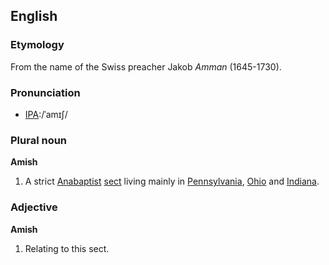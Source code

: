 ==English==

===Etymology===
From the name of the Swiss preacher Jakob ''Amman'' (1645-1730).

===Pronunciation===
*[[w:International Phonetic Alphabet|IPA]]:/ˈamɪʃ/

===Plural noun===
'''Amish'''
# A strict [[Anabaptist]] [[sect]] living mainly in [[Pennsylvania]], [[Ohio]] and [[Indiana]].

===Adjective===
'''Amish'''
# Relating to this sect.